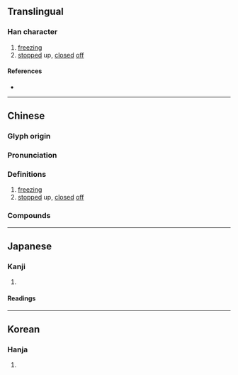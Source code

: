 {{also|沍}}
{{character info}}
==Translingual==

===Han character===
{{Han char|rn=15|rad=冫|as=04|sn=6|four=31117|canj=IMMVM|ids=⿰冫互}}

# [[freezing]]
# [[stopped]] up, [[closed]] [[off]]

====References====
* {{Han ref|kx=0131.260|dkj=01613|dj=0294.160|hdz=10295.070|uh=51B1|ud=20913|bh=C9BC|bd=51644}}

----

==Chinese==
{{zh-forms}}

===Glyph origin===
{{Han etym}}

===Pronunciation===
{{zh-pron
|m=hù
|c=wu6
|mc=y
|oc=y
|cat=a,v
}}

===Definitions===
{{zh-hanzi}}

# [[freezing]]
# [[stopped]] up, [[closed]] [[off]]

===Compounds===
{{zh-der|冱寒|凝冱}}

----

==Japanese==

===Kanji===
{{ja-kanji|grade=|rs=冫04}}

# {{rfdef|ja|sort=冫04}}

====Readings====
{{ja-readings
|on=ご
|kun=さ-える, こお-る, ひえる
}}

----

==Korean==

===Hanja===
{{ko-hanja|hangeul=호|rv=ho|mr=ho}}

# {{rfdef|ko|sort=冫04}}